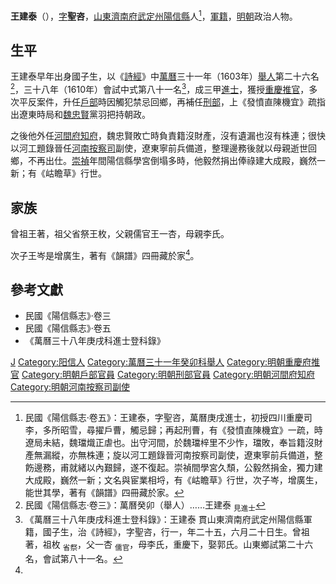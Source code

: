 '''王建泰'''（{{bd|1586年|8月3日|17世紀}}），[[表字|字]]'''聖咨'''，[[山東等處承宣布政使司|山東]][[濟南府|濟南府]][[武定州|武定州]][[陽信縣|陽信縣]]人<ref name=djs>民國《陽信縣志·卷五》：王建泰，字聖咨，萬曆庚戌進士，初授四川重慶司李，多所昭雪，尋擢戶曹，觸忌歸；再起刑曹，有《發憤直陳機宜》一疏，時遼局未結，魏璫熾正虐也。出守河間，於魏璫梓里不少怍，璫敗，奉旨籍沒財產無漏縱，亦無株連；旋以河工題錄晉河南按察司副使，遼東寧前兵備道，整飭邊務，甫就緒以內艱歸，遂不復起。崇禎間學宮久頹，公毅然捐金，獨力建大成殿，巍然一新；文名與宦業相埒，有《岵瞻草》行世，次子岑，增廣生，能世其學，著有《韻譜》四冊藏於家。</ref>，[[軍籍|軍籍]]，[[明朝|明朝]]政治人物。

==生平==
王建泰早年出身國子生，以《[[詩經|詩經]]》中[[萬曆|萬曆]]三十一年（1603年）[[舉人|舉人]]第二十六名<ref>民國《陽信縣志·卷三》：萬曆癸卯（舉人）……王建泰 <sub>見進士</sub></ref>，三十八年（1610年）會試中式第八十一名<ref>《萬曆三十八年庚戌科進士登科錄》：王建泰 貫山東濟南府武定州陽信縣軍籍，國子生，治《詩經》，字聖咨，行一，年二十五，六月二十日生。曾祖著，祖枚 <sub>省祭</sub>，父一杏 <sub>儒官</sub>，母李氏，重慶下，娶郭氏。山東鄉試第二十六名，會試第八十一名。</ref>，成三甲[[進士|進士]]，獲授[[重慶府|重慶]][[推官|推官]]，多次平反案件，升任[[戶部|戶部]]時因觸犯禁忌回鄉，再補任[[刑部|刑部]]，上《發憤直陳機宜》疏指出遼東時局和[[魏忠賢|魏忠賢]]黨羽把持朝政。

之後他外任[[河間府|河間府]][[知府|知府]]，魏忠賢敗亡時負責籍沒財產，沒有遺漏也沒有株連；很快以河工題錄晉任[[河南等處提刑按察使司|河南按察司]]副使，遼東寧前兵備道，整理邊務後就以母親逝世回鄉，不再出仕。[[崇禎|崇禎]]年間陽信縣學宮倒塌多時，他毅然捐出俸祿建大成殿，巍然一新；有《岵瞻草》行世。

== 家族 ==
曾祖王著，祖父省祭王枚，父親儒官王一杏，母親李氏。

次子王岑是增廣生，著有《韻譜》四冊藏於家<ref name=djs/>。

==參考文獻==
{{reflist}}
*民國《陽信縣志》·卷三
*民國《陽信縣志》·卷五
*《萬曆三十八年庚戌科進士登科錄》

{{start box}}
{{s-off}}
{{s-before|[[應朝玉|應朝玉]]}}
{{s-title|明朝河間府知府|1626年－1628年}}
{{s-after|[[王逢元|王逢元]]}}
{{end box}}

{{萬曆三十八年庚戌科殿試金榜}}

{{Authority control}}

{{DEFAULTSORT:}}
[[Category:王姓|J]]
[[Category:阳信人|Category:阳信人]]
[[Category:萬曆三十一年癸卯科舉人|Category:萬曆三十一年癸卯科舉人]]
[[Category:明朝重慶府推官|Category:明朝重慶府推官]]
[[Category:明朝戶部官員|Category:明朝戶部官員]]
[[Category:明朝刑部官員|Category:明朝刑部官員]]
[[Category:明朝河間府知府|Category:明朝河間府知府]]
[[Category:明朝河南按察司副使|Category:明朝河南按察司副使]]